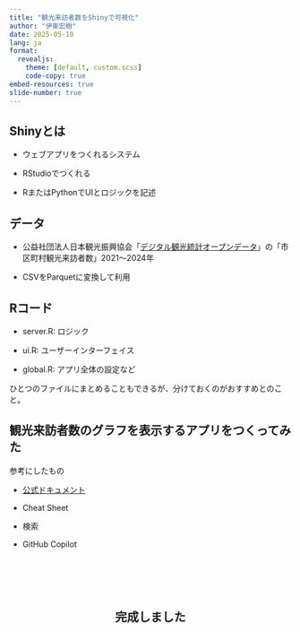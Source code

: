 ```yaml
---
title: "観光来訪者数をShinyで可視化"
author: "伊東宏樹"
date: 2025-05-10
lang: ja
format:
  revealjs:
    theme: [default, custom.scss]
    code-copy: true
embed-resources: true
slide-number: true
---
```


## Shinyとは

-   ウェブアプリをつくれるシステム

-   RStudioでつくれる

-   RまたはPythonでUIとロジックを記述

## データ

-   公益社団法人日本観光振興協会「[デジタル観光統計オープンデータ](https://www.nihon-kankou.or.jp/home/jigyou/research/d-toukei/)」の「市区町村観光来訪者数」2021〜2024年

-   CSVをParquetに変換して利用

## Rコード

-   server.R: ロジック

-   ui.R: ユーザーインターフェイス

-   global.R: アプリ全体の設定など

ひとつのファイルにまとめることもできるが、分けておくのがおすすめとのこと。

## 観光来訪者数のグラフを表示するアプリをつくってみた

参考にしたもの

-   [公式ドキュメント](https://shiny.posit.co/r/getstarted/shiny-basics/lesson1/)

-   Cheat Sheet

-   検索

-   GitHub Copilot

## 完成しました {style="margin-top: 5em; text-align: center;"}
